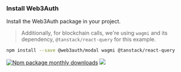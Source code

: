 ### Install Web3Auth

Install the Web3Auth package in your project.

> Additionally, for blockchain calls, we're using `wagmi` and its dependency, `@tanstack/react-query` for this example.

```bash npm2yarn
npm install --save @web3auth/modal wagmi @tanstack/react-query
```

[![Npm package monthly downloads](https://badgen.net/npm/dm/@web3auth/modal)](https://www.npmjs.com/package/@web3auth/modal) [![](https://data.jsdelivr.com/v1/package/npm/@web3auth/modal/badge)](https://www.jsdelivr.com/package/npm/@web3auth/modal)
